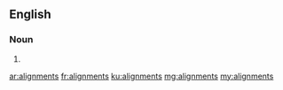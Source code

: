 ==English==

===Noun===
{{head|en|plural}}

# {{plural of|alignment|lang=en}}

[[ar:alignments]]
[[fr:alignments]]
[[ku:alignments]]
[[mg:alignments]]
[[my:alignments]]